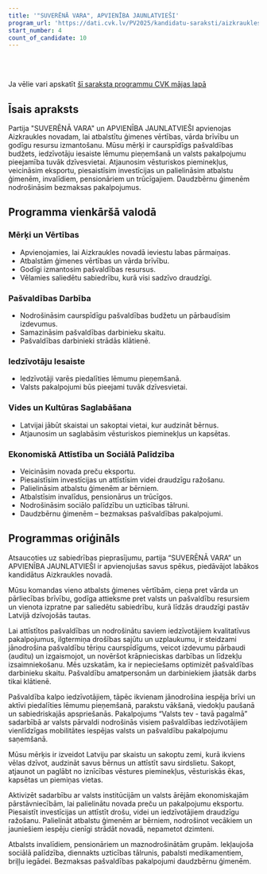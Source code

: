 ```yaml
---
title: '"SUVERĒNĀ VARA", APVIENĪBA JAUNLATVIEŠI'
program_url: 'https://dati.cvk.lv/PV2025/kandidatu-saraksti/aizkraukles-novads/suverena-vara-apvieniba-jaunlatviesi'
start_number: 4
count_of_candidate: 10
---
```



<Badge text="Ģimenes vērtības" variant="note" size="small" /> <Badge text="Pašvaldības caurspīdīgums" variant="note" size="small" /> <Badge text="Iedzīvotāju līdzdalība" variant="note" size="small" /> <Badge text="Vēstures pieminekļu saglabāšana" variant="note" size="small" /> <Badge text="Atbalsts sociāli mazaizsargātajiem" variant="note" size="small" />

<br/><br/> 

<Card title='Šis ir mākslīga intelekta ģenerēts apraksts' icon='starlight'>
    Ja vēlie vari apskatīt <a href={frontmatter.program_url} target='_blank'>šī saraksta programmu CVK mājas lapā</a>
    </Card>

## Īsais apraksts

Partija "SUVERĒNĀ VARA" un APVIENĪBA JAUNLATVIEŠI apvienojas Aizkraukles novadam, lai atbalstītu ģimenes vērtības, vārda brīvību un godīgu resursu izmantošanu. Mūsu mērķi ir caurspīdīgs pašvaldības budžets, iedzīvotāju iesaiste lēmumu pieņemšanā un valsts pakalpojumu pieejamība tuvāk dzīvesvietai. Atjaunosim vēsturiskos pieminekļus, veicināsim eksportu, piesaistīsim investīcijas un palielināsim atbalstu ģimenēm, invalīdiem, pensionāriem un trūcīgajiem. Daudzbērnu ģimenēm nodrošināsim bezmaksas pakalpojumus.

## Programma vienkāršā valodā

### Mērķi un Vērtības
*   Apvienojamies, lai Aizkraukles novadā ieviestu labas pārmaiņas.
*   Atbalstām ģimenes vērtības un vārda brīvību.
*   Godīgi izmantosim pašvaldības resursus.
*   Vēlamies saliedētu sabiedrību, kurā visi sadzīvo draudzīgi.

### Pašvaldības Darbība
*   Nodrošināsim caurspīdīgu pašvaldības budžetu un pārbaudīsim izdevumus.
*   Samazināsim pašvaldības darbinieku skaitu.
*   Pašvaldības darbinieki strādās klātienē.

### Iedzīvotāju Iesaiste
*   Iedzīvotāji varēs piedalīties lēmumu pieņemšanā.
*   Valsts pakalpojumi būs pieejami tuvāk dzīvesvietai.

### Vides un Kultūras Saglabāšana
*   Latvijai jābūt skaistai un sakoptai vietai, kur audzināt bērnus.
*   Atjaunosim un saglabāsim vēsturiskos pieminekļus un kapsētas.

### Ekonomiskā Attīstība un Sociālā Palīdzība
*   Veicināsim novada preču eksportu.
*   Piesaistīsim investīcijas un attīstīsim videi draudzīgu ražošanu.
*   Palielināsim atbalstu ģimenēm ar bērniem.
*   Atbalstīsim invalīdus, pensionārus un trūcīgos.
*   Nodrošināsim sociālo palīdzību un uzticības tālruni.
*   Daudzbērnu ģimenēm – bezmaksas pašvaldības pakalpojumi.

## Programmas oriģināls

Atsaucoties uz sabiedrības pieprasījumu, partija “SUVERĒNĀ VARA” un APVIENĪBA JAUNLATVIEŠI ir apvienojušas savus spēkus, piedāvājot labākos kandidātus Aizkraukles novadā.

Mūsu komandas vieno atbalsts ģimenes vērtībām, cieņa pret vārda un pārliecības brīvību, godīga attieksme pret valsts un pašvaldību resursiem un vienota izpratne par saliedētu sabiedrību, kurā līdzās draudzīgi pastāv Latvijā dzīvojošās tautas.

Lai attīstītos pašvaldības un nodrošinātu saviem iedzīvotājiem kvalitatīvus pakalpojumus, ilgtermiņa drošības sajūtu un uzplaukumu, ir steidzami jānodrošina pašvaldību tēriņu caurspīdīgums, veicot izdevumu pārbaudi (auditu) un izgaismojot, un novēršot krāpnieciskas darbības un līdzekļu izsaimniekošanu. Mēs uzskatām, ka ir nepieciešams optimizēt pašvaldības darbinieku skaitu. Pašvaldību amatpersonām un darbiniekiem jāatsāk darbs tikai klātienē.

Pašvaldība kalpo iedzīvotājiem, tāpēc ikvienam jānodrošina iespēja brīvi un aktīvi piedalīties lēmumu pieņemšanā, parakstu vākšanā, viedokļu paušanā un sabiedriskajās apspriešanās. Pakalpojums “Valsts tev - tavā pagalmā” sadarbībā ar valsts pārvaldi nodrošinās visiem pašvaldības iedzīvotājiem vienlīdzīgas mobilitātes iespējas valsts un pašvaldību pakalpojumu saņemšanā.

Mūsu mērķis ir izveidot Latviju par skaistu un sakoptu zemi, kurā ikviens vēlas dzīvot, audzināt savus bērnus un attīstīt savu sirdslietu. Sakopt, atjaunot un paglābt no iznīcības vēstures pieminekļus, vēsturiskās ēkas, kapsētas un piemiņas vietas.

Aktivizēt sadarbību ar valsts institūcijām un valsts ārējām ekonomiskajām pārstāvniecībām, lai palielinātu novada preču un pakalpojumu eksportu. Piesaistīt investīcijas un attīstīt drošu, videi un iedzīvotājiem draudzīgu ražošanu. Palielināt atbalstu ģimenēm ar bērniem, nodrošinot vecākiem un jauniešiem iespēju cienīgi strādāt novadā, nepametot dzimteni.

Atbalsts invalīdiem, pensionāriem un maznodrošinātām grupām. Iekļaujoša sociālā palīdzība, diennakts uzticības tālrunis, pabalsti medikamentiem, briļļu iegādei. Bezmaksas pašvaldības pakalpojumi daudzbērnu ģimenēm.
